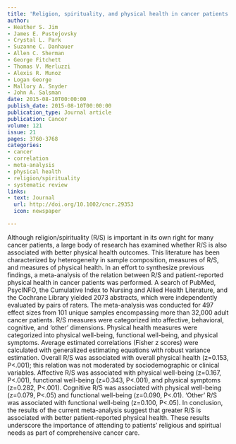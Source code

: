 ```yaml
---
title: 'Religion, spirituality, and physical health in cancer patients: A meta-analysis'
author:
- Heather S. Jim
- James E. Pustejovsky
- Crystal L. Park
- Suzanne C. Danhauer
- Allen C. Sherman
- George Fitchett
- Thomas V. Merluzzi
- Alexis R. Munoz
- Logan George
- Mallory A. Snyder
- John A. Salsman
date: 2015-08-10T00:00:00
publish_date: 2015-08-10T00:00:00
publication_type: Journal article
publication: Cancer 
volume: 121 
issue: 21
pages: 3760-3768
categories:
- cancer
- correlation
- meta-analysis
- physical health
- religion/spirituality
- systematic review
links:
- text: Journal
  url: http://doi.org/10.1002/cncr.29353
  icon: newspaper

---
```



Although religion/spirituality (R/S) is important in its own right for many cancer patients, a large body of research has examined whether R/S is also associated with better physical health outcomes. This literature has been characterized by heterogeneity in sample composition, measures of R/S, and measures of physical health. In an effort to synthesize previous findings, a meta-analysis of the relation between R/S and patient-reported physical health in cancer patients was performed. A search of PubMed, PsycINFO, the Cumulative Index to Nursing and Allied Health Literature, and the Cochrane Library yielded 2073 abstracts, which were independently evaluated by pairs of raters. The meta-analysis was conducted for 497 effect sizes from 101 unique samples encompassing more than 32,000 adult cancer patients. R/S measures were categorized into affective, behavioral, cognitive, and ‘other’ dimensions. Physical health measures were categorized into physical well-being, functional well-being, and physical symptoms. Average estimated correlations (Fisher z scores) were calculated with generalized estimating equations with robust variance estimation. Overall R/S was associated with overall physical health (z=0.153, P<.001); this relation was not moderated by sociodemographic or clinical variables. Affective R/S was associated with physical well-being (z=0.167, P<.001), functional well-being (z=0.343, P<.001), and physical symptoms (z=0.282, P<.001). Cognitive R/S was associated with physical well-being (z=0.079, P<.05) and functional well-being (z=0.090, P<.01). ‘Other’ R/S was associated with functional well-being (z=0.100, P<.05). In conclusion, the results of the current meta-analysis suggest that greater R/S is associated with better patient-reported physical health. These results underscore the importance of attending to patients' religious and spiritual needs as part of comprehensive cancer care.

